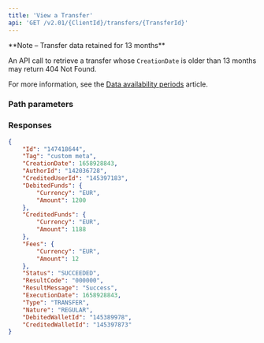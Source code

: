 ```yaml
---
title: 'View a Transfer'  
api: 'GET /v2.01/{ClientId}/transfers/{TransferId}'  
---
```




<Note>
**Note – Transfer data retained for 13 months**

An API call to retrieve a transfer whose `CreationDate` is older than 13 months may return 404 Not Found.

For more information, see the <a href="/api-reference/overview/data-availability-periods">Data availability periods</a> article.
</Note>


### Path parameters  

<TransferId />  

### Responses  

<AccordionGroup><Accordion title="200">  

<IdResponse />  

<Tag2Response />  

<CreationDateResponse />  

<AuthorId2Response />  

<CreditedUserIdResponse />  

<DebitedFunds7Response />  

<CreditedFunds5Response />  

<Fees4Response />  

<Status2Response />  

<ResultCodeResponse />  

<ResultMessageResponse />  

<ExecutionDateResponse />  

<TypeResponse />  

<NatureResponse />  

<DebitedWalletIdResponse />  

<CreditedWalletIdResponse /></Accordion></AccordionGroup>  

<ResponseExample>  

```json 200
{
    "Id": "147418644",
    "Tag": "custom meta",
    "CreationDate": 1658928843,
    "AuthorId": "142036728",
    "CreditedUserId": "145397183",
    "DebitedFunds": {
        "Currency": "EUR",
        "Amount": 1200
    },
    "CreditedFunds": {
        "Currency": "EUR",
        "Amount": 1188
    },
    "Fees": {
        "Currency": "EUR",
        "Amount": 12
    },
    "Status": "SUCCEEDED",
    "ResultCode": "000000",
    "ResultMessage": "Success",
    "ExecutionDate": 1658928843,
    "Type": "TRANSFER",
    "Nature": "REGULAR",
    "DebitedWalletId": "145389978",
    "CreditedWalletId": "145397873"
}  
 ```  

</ResponseExample>  

<RequestExample>  
    <PhpViewTransfer />
    <NodeViewTransfer />
    <RubyViewTransfer />
    <JavaViewTransfer />
    <PythonViewTransfer />
    <NetViewTransfer />
</RequestExample>